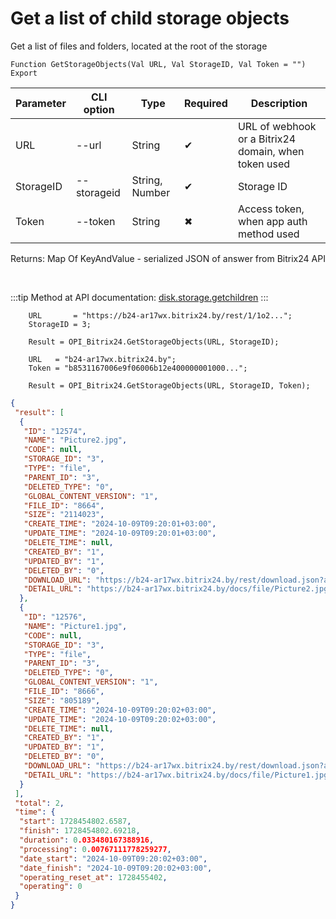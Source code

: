 ﻿---
sidebar_position: 5
---


# Get a list of child storage objects
 Get a list of files and folders, located at the root of the storage



`Function GetStorageObjects(Val URL, Val StorageID, Val Token = "") Export`

  | Parameter | CLI option | Type | Required | Description |
  |-|-|-|-|-|
  | URL | --url | String | &#x2714; | URL of webhook or a Bitrix24 domain, when token used |
  | StorageID | --storageid | String, Number | &#x2714; | Storage ID |
  | Token | --token | String | &#x2716; | Access token, when app auth method used |

  
  Returns:  Map Of KeyAndValue - serialized JSON of answer from Bitrix24 API

<br/>

:::tip
Method at API documentation: [disk.storage.getchildren](https://dev.1c-bitrix.ru/rest_help/disk/storage/disk_storage_getchildren.php)
:::
<br/>


```bsl title="1C:Enterprise/OneScript code example"
    URL       = "https://b24-ar17wx.bitrix24.by/rest/1/1o2...";
    StorageID = 3;

    Result = OPI_Bitrix24.GetStorageObjects(URL, StorageID);

    URL   = "b24-ar17wx.bitrix24.by";
    Token = "b8531167006e9f06006b12e400000001000...";

    Result = OPI_Bitrix24.GetStorageObjects(URL, StorageID, Token);
```
 



```json title="Result"
{
 "result": [
  {
   "ID": "12574",
   "NAME": "Picture2.jpg",
   "CODE": null,
   "STORAGE_ID": "3",
   "TYPE": "file",
   "PARENT_ID": "3",
   "DELETED_TYPE": "0",
   "GLOBAL_CONTENT_VERSION": "1",
   "FILE_ID": "8664",
   "SIZE": "2114023",
   "CREATE_TIME": "2024-10-09T09:20:01+03:00",
   "UPDATE_TIME": "2024-10-09T09:20:01+03:00",
   "DELETE_TIME": null,
   "CREATED_BY": "1",
   "UPDATED_BY": "1",
   "DELETED_BY": "0",
   "DOWNLOAD_URL": "https://b24-ar17wx.bitrix24.by/rest/download.json?auth=6b2e0667006e9f06006b12e4000000010000072c4914d2a629a27f8e468fd6a8ba64ff&token=disk%7CaWQ9MTI1NzQmXz1MNklnblBHNkpDNTJHM1RLQW5Sc3pnSTBnMU9IbW44NA%3D%3D%7CImRvd25sb2FkfGRpc2t8YVdROU1USTFOelFtWHoxTU5rbG5ibEJITmtwRE5USkhNMVJMUVc1U2MzcG5TVEJuTVU5SWJXNDROQT09fDZiMmUwNjY3MDA2ZTlmMDYwMDZiMTJlNDAwMDAwMDAxMDAwMDA3MmM0OTE0ZDJhNjI5YTI3ZjhlNDY4ZmQ2YThiYTY0ZmYi.nYm8hGPR9CQlulZNy11OyTsbPvsviFlF7xqaziDP2rM%3D",
   "DETAIL_URL": "https://b24-ar17wx.bitrix24.by/docs/file/Picture2.jpg"
  },
  {
   "ID": "12576",
   "NAME": "Picture1.jpg",
   "CODE": null,
   "STORAGE_ID": "3",
   "TYPE": "file",
   "PARENT_ID": "3",
   "DELETED_TYPE": "0",
   "GLOBAL_CONTENT_VERSION": "1",
   "FILE_ID": "8666",
   "SIZE": "805189",
   "CREATE_TIME": "2024-10-09T09:20:02+03:00",
   "UPDATE_TIME": "2024-10-09T09:20:02+03:00",
   "DELETE_TIME": null,
   "CREATED_BY": "1",
   "UPDATED_BY": "1",
   "DELETED_BY": "0",
   "DOWNLOAD_URL": "https://b24-ar17wx.bitrix24.by/rest/download.json?auth=6b2e0667006e9f06006b12e4000000010000072c4914d2a629a27f8e468fd6a8ba64ff&token=disk%7CaWQ9MTI1NzYmXz1QUENCSFBmZnVXdmxYZ2F4ZkgxeEh2N2taaHFwVjA0eQ%3D%3D%7CImRvd25sb2FkfGRpc2t8YVdROU1USTFOelltWHoxUVVFTkNTRkJtWm5WWGRteFlaMkY0WmtneGVFaDJOMnRhYUhGd1ZqQTBlUT09fDZiMmUwNjY3MDA2ZTlmMDYwMDZiMTJlNDAwMDAwMDAxMDAwMDA3MmM0OTE0ZDJhNjI5YTI3ZjhlNDY4ZmQ2YThiYTY0ZmYi.ZlQXJpksSrH93BaypbRFzF7a3%2FtWFevKgyL0f%2B1oCg8%3D",
   "DETAIL_URL": "https://b24-ar17wx.bitrix24.by/docs/file/Picture1.jpg"
  }
 ],
 "total": 2,
 "time": {
  "start": 1728454802.6587,
  "finish": 1728454802.69218,
  "duration": 0.033480167388916,
  "processing": 0.00767111778259277,
  "date_start": "2024-10-09T09:20:02+03:00",
  "date_finish": "2024-10-09T09:20:02+03:00",
  "operating_reset_at": 1728455402,
  "operating": 0
 }
}
```
